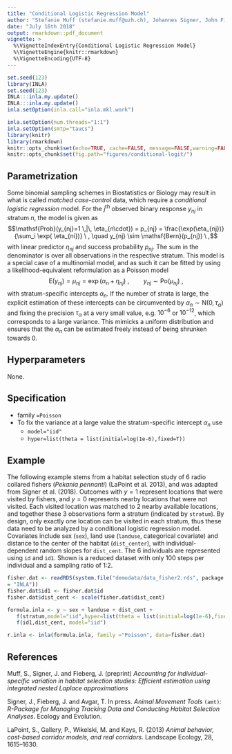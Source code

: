 ```yaml
---
title: "Conditional Logistic Regression Model"
author: "Stefanie Muff (stefanie.muff@uzh.ch), Johannes Signer, John Fieberg"
date: "July 16th 2018"
output: rmarkdown::pdf_document
vignette: >
  %\VignetteIndexEntry{Conditional Logistic Regression Model}
  %\VignetteEngine{knitr::rmarkdown}
  %\VignetteEncoding{UTF-8}
---
```


```r
set.seed(123)
library(INLA)
set.seed(123)
INLA:::inla.my.update()
INLA:::inla.my.update()
inla.setOption(inla.call="inla.mkl.work")

inla.setOption(num.threads="1:1")
inla.setOption(smtp="taucs")
library(knitr)
library(rmarkdown)
knitr::opts_chunk$set(echo=TRUE, cache=FALSE, message=FALSE,warning=FALSE)
knitr::opts_chunk$set(fig.path="figures/conditional-logit/")
```

## Parametrization

Some binomial sampling schemes in Biostatistics or Biology may result
in what is called *matched case-control* data, which require a
*conditional logistic regression* model. For the $j^\text{th}$
observed binary response $y_{nj}$ in stratum $n$, the model is given
as
$$\mathsf{Prob}(y_{nj}=1 \,|\, \eta_{n\cdot}) = p_{nj} =
\frac{\exp(\eta_{nj})}{\sum_i \exp( \eta_{ni})} \ ,
\quad  y_{nj} \sim \mathsf{Bern}(p_{nj}) \ ,$$
with linear predictor $\eta_{nj}$ and success probability $p_{nj}$.
The sum in the denominator is over all observations in the respective
stratum. This model is a special case of a multinomial model, and as
such it can be fitted by using a likelihood-equivalent reformulation
as a Poisson model
$$\mathsf{E}(y_{nj}) = \mu_{nj} =
\exp(\alpha_{n} + \eta_{nj}) \ ,
\quad \quad  y_{nj} \sim \mathsf{Po}(\mu_{nj}) \ ,$$
with stratum-specific intercepts $\alpha_{n}$. If the number of strata
is large, the explicit estimation of these intercepts can be
circumvented by $\alpha_{n} \sim \mathsf{N}(0,\tau_\alpha)$ and fixing
the precision $\tau_\alpha$ at a very small value, e.g. $10^{-6}$ or
$10^{-12}$, which corresponds to a large variance. This mimicks a
uniform distribution and ensures that the $\alpha_{n}$ can be
estimated freely instead of being shrunken towards 0.

## Hyperparameters
None.

## Specification

* family `=Poisson`
* To fix the variance at a large value the
  stratum-specific intercept $\alpha_{n}$ use 
    + `model="iid"`
    + `hyper=list(theta = list(initial=log(1e-6),fixed=T))`


## Example

The following example stems from a habitat selection study of 6 radio
collared fishers (*Pekania pennanti*) (LaPoint et al. 2013), and was
adapted from Signer et al. (2018). Outcomes with $y=1$ represent
locations that were visited by fishers, and $y=0$ represents nearby
locations that were not visited. Each visited location was matched to
2 nearby available locations, and together these 3 observations form a
stratum (indicated by `stratum`). By design, only exactly one location
can be visited in each stratum, thus these data need to be analyzed by
a conditional logistic regression model. Covariates include sex
(`sex`), land use (`landuse`, categorical covariate) and distance to
the center of the habitat (`dist_center`), with individual-dependent
random slopes for `dist_cent`. The 6 individuals are represented using
`id` and `id1`. Shown is a reduced dataset with only 100 steps per
individual and a sampling ratio of 1:2.


```r
fisher.dat <- readRDS(system.file("demodata/data_fisher2.rds", package
= "INLA"))
fisher.dat$id1 <- fisher.dat$id
fisher.dat$dist_cent <- scale(fisher.dat$dist_cent)

formula.inla <- y ~ sex + landuse + dist_cent + 
   f(stratum,model="iid",hyper=list(theta = list(initial=log(1e-6),fixed=T))) +
   f(id1,dist_cent, model="iid")
```
 
```r
r.inla <- inla(formula.inla, family ="Poisson", data=fisher.dat)
```


## References

Muff, S., Signer, J. and Fieberg, J. (preprint) *Accounting for
individual-specific variation in habitat selection studies: Efficient
estimation using integrated nested Laplace approximations*

Signer, J., Fieberg, J. and Avgar, T. In press. *Animal Movement
Tools* `(amt)`*: R-Package for Managing Tracking Data and Conducting
Habitat Selection Analyses*. Ecology and Evolution.

LaPoint, S., Gallery, P., Wikelski, M. and Kays, R. (2013) *Animal
behavior, cost-based corridor models, and real corridors*. Landscape
Ecology, 28, 1615–1630.

